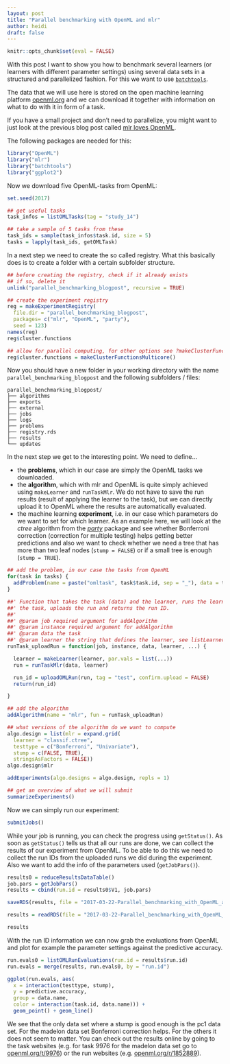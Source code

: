 ```yaml
---
layout: post
title: "Parallel benchmarking with OpenML and mlr"
author: heidi
draft: false
---
```

```r
knitr::opts_chunk$set(eval = FALSE)
```

With this post I want to show you how to benchmark several learners (or learners with different parameter settings) using several data sets in a structured and parallelized fashion.
For this we want to use [`batchtools`](https://mllg.github.io/batchtools/).

The data that we will use here is stored on the open machine learning platform [openml.org](https://www.openml.org/) and we can download it together with information on what to do with it in form of a task.

<!--more-->

If you have a small project and don't need to parallelize, you might want to just look at the previous blog post called [mlr loves OpenML](https://mlr-org.github.io/mlr-loves-OpenML/).

The following packages are needed for this:
```r
library("OpenML")
library("mlr")
library("batchtools")
library("ggplot2")
```

Now we download five OpenML-tasks from OpenML:
```r
set.seed(2017)

## get useful tasks
task_infos = listOMLTasks(tag = "study_14")

## take a sample of 5 tasks from these
task_ids = sample(task_infos$task.id, size = 5)
tasks = lapply(task_ids, getOMLTask)
```

In a next step we need to create the so called registry.
What this basically does is to create a folder with a certain subfolder structure.
```r
## before creating the registry, check if it already exists
## if so, delete it
unlink("parallel_benchmarking_blogpost", recursive = TRUE)
```
```r
## create the experiment registry
reg = makeExperimentRegistry(
  file.dir = "parallel_benchmarking_blogpost",
  packages= c("mlr", "OpenML", "party"),
  seed = 123)
names(reg)
reg$cluster.functions

## allow for parallel computing, for other options see ?makeClusterFunctions
reg$cluster.functions = makeClusterFunctionsMulticore()
```

Now you should have a new folder in your working directory with the name `parallel_benchmarking_blogpost` and the following subfolders / files:
```{}
parallel_benchmarking_blogpost/
├── algorithms
├── exports
├── external
├── jobs
├── logs
├── problems
├── registry.rds
├── results
└── updates
```


In the next step we get to the interesting point.
We need to define...

- the **problems**, which in our case are simply the OpenML tasks we downloaded.
- the **algorithm**, which with mlr and OpenML is quite simply achieved using `makeLearner` and `runTaskMlr`.
We do not have to save the run results (result of applying the learner to the task), but we can directly upload it to OpenML where the results are automatically evaluated.
- the machine learning **experiment**, i.e. in our case which parameters do we want to set for which learner.
As an example here, we will look at the _ctree_ algorithm from the [_party_](https://cran.r-project.org/package=party) package and see whether Bonferroni correction (correction for multiple testing) helps getting better predictions and also we want to check whether we need a tree that has more than two leaf nodes (`stump = FALSE`) or if a small tree is enough (`stump = TRUE`).
```r
## add the problem, in our case the tasks from OpenML
for(task in tasks) {
  addProblem(name = paste("omltask", task$task.id, sep = "_"), data = task)
}

##' Function that takes the task (data) and the learner, runs the learner on
##' the task, uploads the run and returns the run ID.
##'
##' @param job required argument for addAlgorithm
##' @param instance required argument for addAlgorithm
##' @param data the task
##' @param learner the string that defines the learner, see listLearners()
runTask_uploadRun = function(job, instance, data, learner, ...) {

  learner = makeLearner(learner, par.vals = list(...))
  run = runTaskMlr(data, learner)

  run_id = uploadOMLRun(run, tag = "test", confirm.upload = FALSE)
  return(run_id)

}

## add the algorithm
addAlgorithm(name = "mlr", fun = runTask_uploadRun)

## what versions of the algorithm do we want to compute
algo.design = list(mlr = expand.grid(
  learner = "classif.ctree",
  testtype = c("Bonferroni", "Univariate"),
  stump = c(FALSE, TRUE),
  stringsAsFactors = FALSE))
algo.design$mlr

addExperiments(algo.designs = algo.design, repls = 1)

## get an overview of what we will submit
summarizeExperiments()
```

Now we can simply run our experiment:
```r
submitJobs()
```

While your job is running, you can check the progress using `getStatus()`.
As soon as `getStatus()` tells us that all our runs are done, we can collect the results of our experiment from OpenML.
To be able to do this we need to collect the run IDs from the uploaded runs we did during the experiment.
Also we want to add the info of the parameters used (`getJobPars()`).

```r
results0 = reduceResultsDataTable()
job.pars = getJobPars()
results = cbind(run.id = results0$V1, job.pars)
```
```r
saveRDS(results, file = "2017-03-22-Parallel_benchmarking_with_OpenML_and_mlr.rds")
```
```r
results = readRDS(file = "2017-03-22-Parallel_benchmarking_with_OpenML_and_mlr.rds")
```
```r
results
```

With the run ID information we can now grab the evaluations from OpenML and plot for example the parameter settings against the predictive accuracy.

```r
run.evals0 = listOMLRunEvaluations(run.id = results$run.id)
run.evals = merge(results, run.evals0, by = "run.id")

ggplot(run.evals, aes(
  x = interaction(testtype, stump),
  y = predictive.accuracy,
  group = data.name,
  color = interaction(task.id, data.name))) +
  geom_point() + geom_line()
```

We see that the only data set where a stump is good enough is the pc1 data set.
For the madelon data set Bonferroni correction helps.
For the others it does not seem to matter.
You can check out the results online by going to the task websites (e.g. for task 9976 for the madelon data set go to [openml.org/t/9976](https://www.openml.org/t/9976)) or the run websites (e.g. [openml.org/r/1852889](https://www.openml.org/r/1852889)).

